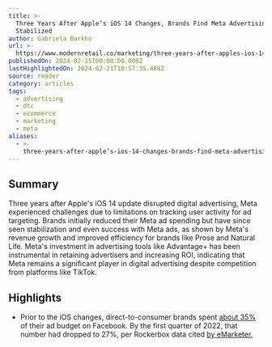 ```yaml
---
title: >-
  Three Years After Apple’s iOS 14 Changes, Brands Find Meta Advertising Has
  Stabilized
author: Gabriela Barkho
url: >-
  https://www.modernretail.co/marketing/three-years-after-apples-ios-14-changes-brands-find-meta-advertising-has-stabilized/?utm_campaign=modernretaildis&utm_medium=rss&utm_source=general-rss&utm_term=Retail%20Dive:%20DTC%20Weekender
publishedOn: 2024-02-15T00:00:00.000Z
lastHighlightedOn: 2024-02-21T10:57:35.488Z
source: reader
category: articles
tags:
  - advertising
  - dtc
  - ecommerce
  - marketing
  - meta
aliases:
  - >-
    three-years-after-apple’s-ios-14-changes-brands-find-meta-advertising-has-stabilized
---
```

## Summary

Three years after Apple's iOS 14 update disrupted digital advertising, Meta experienced challenges due to limitations on tracking user activity for ad targeting. Brands initially reduced their Meta ad spending but have since seen stabilization and even success with Meta ads, as shown by Meta's revenue growth and improved efficiency for brands like Prose and Natural Life. Meta's investment in advertising tools like Advantage+ has been instrumental in retaining advertisers and increasing ROI, indicating that Meta remains a significant player in digital advertising despite competition from platforms like TikTok.

## Highlights
- Prior to the iOS changes, direct-to-consumer brands spent [about 35%](https://www.modernretail.co/technology/there-are-headwinds-happening-in-the-industry-inside-metas-post-ios14-strategy/) of their ad budget on Facebook. By the first quarter of 2022, that number had dropped to 27%, per Rockerbox data cited [by eMarketer.](https://www.insiderintelligence.com/content/d2c-brands-2022)
